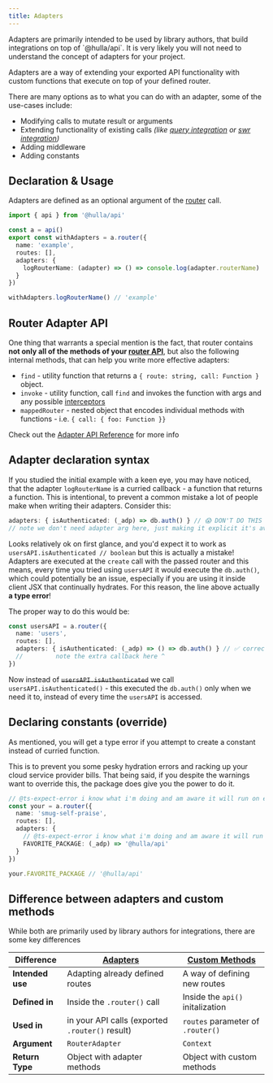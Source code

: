 ```yaml
---
title: Adapters
---
```


<Aside variant="note">
Adapters are primarily intended to be used by library authors, that build integrations on top of `@hulla/api`. It is very likely
you will not need to understand the concept of adapters for your project.
</Aside>

Adapters are a way of extending your exported API functionality with custom functions that execute on top of your defined router.

There are many options as to what you can do with an adapter, some of the use-cases include:

- Modifying calls to mutate result or arguments
- Extending functionality of existing calls _(like [query integration](/docs/api/integrations/query) or [swr integration](/docs/api/integrations/swr))_
- Adding middleware
- Adding constants

## Declaration & Usage

Adapters are defined as an optional argument of the [router](/docs/api/core-concepts/router) call.

```ts
import { api } from '@hulla/api'

const a = api()
export const withAdapters = a.router({
  name: 'example',
  routes: [],
  adapters: {
    logRouterName: (adapter) => () => console.log(adapter.routerName)
  }
})

withAdapters.logRouterName() // 'example'
```

## Router Adapter API

One thing that warrants a special mention is the fact, that router contains __not only all of the methods of your [router API](/docs/api/core-concepts/router)__, but also the following internal methods, that can help you write more effective adapters:

- `find` - utility function that returns a `{ route: string, call: Function }` object.
- `invoke` - utility function, call `find` and invokes the function with args and any possible [interceptors](interceptors)
- `mappedRouter` - nested object that encodes individual methods with functions - i.e. `{ call: { foo: Function }}`

Check out the [Adapter API Reference](/docs/api/reference/adapters) for more info

## Adapter declaration syntax

If you studied the initial example with a keen eye, you may have noticed, that the adapter `logRouterName` is a curried callback - a function that returns a function. This is intentional, to prevent a common mistake a lot of people make when writing their adapters. Consider this:

```ts
adapters: { isAuthenticated: (_adp) => db.auth() } // 😱 DON'T DO THIS
// note we don't need adapter arg here, just making it explicit it's available if necessary
```

Looks relatively ok on first glance, and you'd expect it to work as `usersAPI.isAuthenticated // boolean`  but this is actually a mistake! Adapters are executed at the `create` call with the passed router and this means, every time you tried using `usersAPI` it would execute the `db.auth()`, which could potentially be an issue, especially if you are using it inside client JSX that continually hydrates. For this reason, the line above actually  __a type error__!

The proper way to do this would be:

```ts
const usersAPI = a.router({
  name: 'users',
  routes: [],
  adapters: { isAuthenticated: (_adp) => () => db.auth() } // ✅ correct
  //         note the extra callback here ^
})
```

Now instead of ~~`usersAPI.isAuthenticated`~~ we call `usersAPI.isAuthenticated()` - this executed the `db.auth()` only when we need it to, instead of every time the `usersAPI` is accessed.

## Declaring constants (override)

As mentioned, you will get a type error if you attempt to create a constant instead of curried function.

This is to prevent you some pesky hydration errors and racking up your cloud service provider bills. That being said, if you despite the warnings want to override this, the package does give you the power to do it.

```ts
// @ts-expect-error i know what i'm doing and am aware it will run on every call
const your = a.router({
  name: 'smug-self-praise',
  routes: [],
  adapters: {
    // @ts-expect-error i know what i'm doing and am aware it will run on every call
    FAVORITE_PACKAGE: (_adp) => '@hulla/api'
  }
})

your.FAVORITE_PACKAGE // '@hulla/api'
```

## Difference between adapters and custom methods

While both are primarily used by library authors for integrations, there are some key differences

| Difference | [Adapters](#declaration--usage) | [Custom Methods](custom) |
| --- | --- | --- |
| __Intended use__ | Adapting already defined routes | A way of defining new routes |
| __Defined in__ | Inside the `.router()` call | Inside the `api()` initalization |
| __Used in__ | in your API calls (exported `.router()` result) | `routes` parameter of `.router()` |
| __Argument__ | `RouterAdapter` | `Context` |
| __Return Type__ | Object with adapter methods | Object with custom methods |

